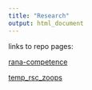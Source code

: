```yaml
---
title: "Research"
output: html_document
---
```



links to repo pages:

[rana-competence](https://dcsuh.github.io/rana-competence)

[temp_rsc_zoops](https://dcsuh.github.io/temp_rsc_zoops)
